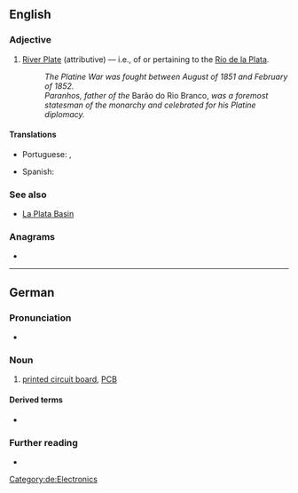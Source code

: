 {{also|platine|platiné}}
==English==

===Adjective===
{{en-adj|-}}

# [[River Plate]] (attributive) — i.e., of or pertaining to the [[Río de la Plata]].
#: ''The Platine War was fought between August of 1851 and February of 1852.''
#: ''Paranhos, father of the'' Barão do Rio Branco, ''was a foremost statesman of the monarchy and celebrated for his Platine diplomacy.''

====Translations====
{{trans-top|of or from River Plate}}
* Portuguese: {{t|pt|platense}}, {{t|pt|rio-platense}}
{{trans-mid}}
* Spanish: {{t+|es|rioplatense}}
{{trans-bottom}}

===See also===
* [[w:La Plata Basin|La Plata Basin]]

===Anagrams===
* {{anagrams|en|a=aeilnpt|pantile|pentail|pilenta|pit lane|pitlane}}

----

==German==
{{wikipedia|lang=de}}

===Pronunciation===
* {{audio|de|LL-Q188 (deu)-Sebastian Wallroth-Platine.wav|Audio}}

===Noun===
{{de-noun|f||Platinen}}

# [[printed circuit board]], [[PCB]]

====Derived terms====
* {{l|de|Hauptplatine}} {{g|f}}

===Further reading===
* {{R:Duden}}

[[Category:de:Electronics]]